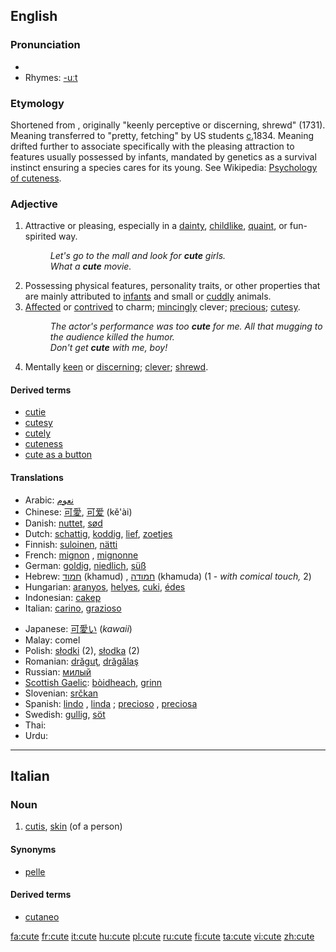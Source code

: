 {{wikipedia}}
==English==

===Pronunciation===
* {{audio|en-us-cute.ogg|Audio (US)}}
* Rhymes: [[Rhymes:English:-uːt|-uːt]]

===Etymology===
Shortened from {{term|acute}}, originally "keenly perceptive or discerning, shrewd" (1731).  Meaning transferred to "pretty, fetching" by US students [[circa|c.]]1834.  Meaning drifted further to associate specifically with the pleasing attraction to features usually possessed by infants, mandated by genetics as a survival instinct ensuring a species cares for its young. See Wikipedia: [[w:Cute#Psychology_of_cuteness|Psychology of cuteness]].

===Adjective===
{{en-adj|cuter|cutest}}

# Attractive or pleasing, especially in a [[dainty]], [[childlike]], [[quaint]], or fun-spirited way.
#: ''Let's go to the mall and look for '''cute''' girls.''
#: ''What a '''cute''' movie.''
# Possessing physical features, personality traits, or other properties that are mainly attributed to [[infants]] and small or [[cuddly]] animals.
# [[affected|Affected]] or [[contrived]] to charm; [[mince#Verb|mincingly]] clever; [[precious]]; [[cutesy]].
#: ''The actor's performance was too '''cute''' for me.  All that mugging to the audience killed the humor.''
#: ''Don't get '''cute''' with me, boy!''
# Mentally [[keen]] or [[discerning]]; [[clever]]; [[shrewd]].

====Derived terms====
* [[cutie]]
* [[cutesy]]
* [[cutely]]
* [[cuteness]]
* [[cute as a button]]

====Translations====
{{trans-top}}
* Arabic: [[نعوم]]
* Chinese: [[可愛]], [[可爱]] (kě'ài)
* Danish: [[nuttet]], [[sød]]
* Dutch: [[schattig]], [[koddig]], [[lief]], [[zoetjes]]
* Finnish: [[suloinen]], [[nätti]]
* French: [[mignon]] {{m}}, [[mignonne]] {{f}}
* German: [[goldig]], [[niedlich]], [[süß]]
* Hebrew: [[חמוד]] (khamud) {{m}}, [[חמודה]] (khamuda) {{f}} (1 - ''with comical touch,'' 2)
* Hungarian: [[aranyos]], [[helyes]], [[cuki]], [[édes]]
* Indonesian: [[cakep]]
* Italian: [[carino]], [[grazioso]]
{{trans-mid}}
* Japanese: [[可愛い]] (''kawaii'')
* Malay: comel
* Polish: [[słodki]] {{m}} (2), [[słodka]] {{f}} (2)
* Romanian: [[drăguţ]], [[drăgălaş]]
* Russian: [[милый]]
* [[Scottish Gaelic]]: [[bòidheach]], [[grinn]]
* Slovenian: [[srčkan]]
* Spanish: [[lindo]] {{m}}, [[linda]] {{f}}; [[precioso]] {{m}}, [[preciosa]] {{f}}
* Swedish: [[gullig]], [[söt]]
* Thai: {{Thai|[[น่ารัก]]}}
* Urdu: {{ur-Arab|[[معصوم]]}}
{{trans-bottom}}

----

==Italian==
{{wikipedia|lang=it}}

===Noun===
{{it-noun|cut|f|e|i}}

# {{context|anatomy|lang=it}} [[cutis]], [[skin]] (of a person)

====Synonyms====
* [[pelle]]

====Derived terms====
* [[cutaneo]]

[[fa:cute]]
[[fr:cute]]
[[it:cute]]
[[hu:cute]]
[[pl:cute]]
[[ru:cute]]
[[fi:cute]]
[[ta:cute]]
[[vi:cute]]
[[zh:cute]]